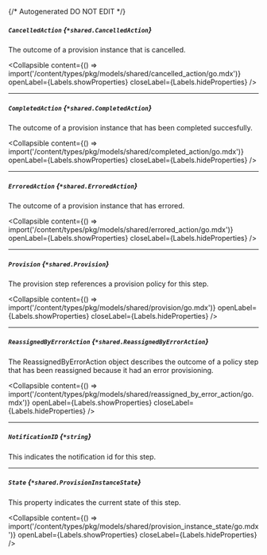 {/* Autogenerated DO NOT EDIT  */}

##### `CancelledAction` *{`*shared.CancelledAction`}*
The outcome of a provision instance that is cancelled.

<Collapsible content={() => import('/content/types/pkg/models/shared/cancelled_action/go.mdx')} openLabel={Labels.showProperties} closeLabel={Labels.hideProperties} />


---
##### `CompletedAction` *{`*shared.CompletedAction`}*
The outcome of a provision instance that has been completed succesfully.

<Collapsible content={() => import('/content/types/pkg/models/shared/completed_action/go.mdx')} openLabel={Labels.showProperties} closeLabel={Labels.hideProperties} />


---
##### `ErroredAction` *{`*shared.ErroredAction`}*
The outcome of a provision instance that has errored.

<Collapsible content={() => import('/content/types/pkg/models/shared/errored_action/go.mdx')} openLabel={Labels.showProperties} closeLabel={Labels.hideProperties} />


---
##### `Provision` *{`*shared.Provision`}*
The provision step references a provision policy for this step.

<Collapsible content={() => import('/content/types/pkg/models/shared/provision/go.mdx')} openLabel={Labels.showProperties} closeLabel={Labels.hideProperties} />


---
##### `ReassignedByErrorAction` *{`*shared.ReassignedByErrorAction`}*
The ReassignedByErrorAction object describes the outcome of a policy step that has been reassigned because it had an error provisioning.

<Collapsible content={() => import('/content/types/pkg/models/shared/reassigned_by_error_action/go.mdx')} openLabel={Labels.showProperties} closeLabel={Labels.hideProperties} />


---
##### `NotificationID` *{`*string`}*
This indicates the notification id for this step.

---
##### `State` *{`*shared.ProvisionInstanceState`}*
This property indicates the current state of this step.

<Collapsible content={() => import('/content/types/pkg/models/shared/provision_instance_state/go.mdx')} openLabel={Labels.showProperties} closeLabel={Labels.hideProperties} />



